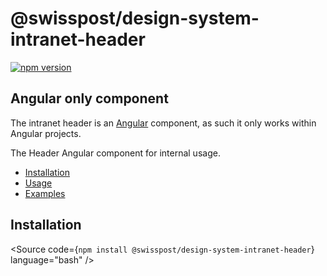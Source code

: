 
<Meta of={IntranetHeaderStories} />

# @swisspost/design-system-intranet-header

[![npm version](https://badge.fury.io/js/@swisspost%2Fdesign-system-intranet-header.svg)](https://badge.fury.io/js/@swisspost%2Fdesign-system-intranet-header)

<div className="alert alert-info alert-md">
  <h2 className="alert-heading">Angular only component</h2>
  <p>The intranet header is an <a href="//Angular.io" target="_blank">Angular</a> component, as such it only works
    within Angular projects.</p>
</div>

The Header Angular component for internal usage.

<ul>
  <li>
    <a href="#installation" target="_self">Installation</a>
  </li>
  <li>
    <a href="#usage" target="_self">Usage</a>
  </li>
  <li>
    <a href="#examples" target="_self">Examples</a>
  </li>
</ul>

## Installation

<Source code={`npm install @swisspost/design-system-intranet-header`} language="bash" />
